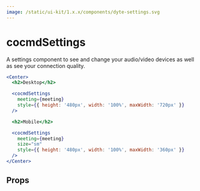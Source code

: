 ```yaml
---
image: /static/ui-kit/1.x.x/components/dyte-settings.svg
---
```


# cocmdSettings

A settings component to see and change your audio/video devices as well as see
your connection quality.

```jsx
<Center>
  <h2>Desktop</h2>

  <cocmdSettings
    meeting={meeting}
    style={{ height: '480px', width: '100%', maxWidth: '720px' }}
  />

  <h2>Mobile</h2>

  <cocmdSettings
    meeting={meeting}
    size="sm"
    style={{ height: '480px', width: '100%', maxWidth: '360px' }}
  />
</Center>
```

## Props

<PropsTable of="dyte-settings" />
